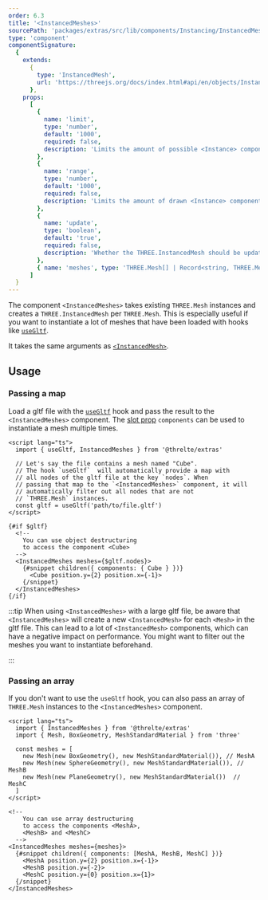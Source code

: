 ```yaml
---
order: 6.3
title: '<InstancedMeshes>'
sourcePath: 'packages/extras/src/lib/components/Instancing/InstancedMeshes'
type: 'component'
componentSignature:
  {
    extends:
      {
        type: 'InstancedMesh',
        url: 'https://threejs.org/docs/index.html#api/en/objects/InstancedMesh'
      },
    props:
      [
        {
          name: 'limit',
          type: 'number',
          default: '1000',
          required: false,
          description: 'Limits the amount of possible <Instance> components.'
        },
        {
          name: 'range',
          type: 'number',
          default: '1000',
          required: false,
          description: 'Limits the amount of drawn <Instance> components.'
        },
        {
          name: 'update',
          type: 'boolean',
          default: 'true',
          required: false,
          description: 'Whether the THREE.InstancedMesh should be updated.'
        },
        { name: 'meshes', type: 'THREE.Mesh[] | Record<string, THREE.Mesh>', required: true }
      ]
  }
---
```



The component `<InstancedMeshes>` takes existing `THREE.Mesh` instances and creates a `THREE.InstancedMesh` per `THREE.Mesh`. This is especially useful if you want to instantiate a lot of meshes that have been loaded with hooks like [`useGltf`](/reference/extras/loading/use-gltf).

It takes the same arguments as [`<InstancedMesh>`](/reference/extras/performance/instanced-mesh).

<Example path="extras/instanced-mesh/merged" />

## Usage

### Passing a map

Load a gltf file with the [`useGltf`](/reference/extras/loading/use-gltf) hook and pass the result to the `<InstancedMeshes>` component. The [slot prop](https://svelte.dev/docs#template-syntax-slot) `components` can be used to instantiate a mesh multiple times.

```svelte
<script lang="ts">
  import { useGltf, InstancedMeshes } from '@threlte/extras'

  // Let's say the file contains a mesh named "Cube".
  // The hook `useGltf`  will automatically provide a map with
  // all nodes of the gltf file at the key `nodes`. When
  // passing that map to the `<InstancedMeshes>` component, it will
  // automatically filter out all nodes that are not
  // `THREE.Mesh` instances.
  const gltf = useGltf('path/to/file.gltf')
</script>

{#if $gltf}
  <!--
    You can use object destructuring
    to access the component <Cube>
  -->
  <InstancedMeshes meshes={$gltf.nodes}>
    {#snippet children({ components: { Cube } })}
      <Cube position.y={2} position.x={-1}>
    {/snippet}
  </InstancedMeshes>
{/if}
```

:::tip
When using `<InstancedMeshes>` with a large gltf file, be aware that `<InstancedMeshes>` will
create a new `<InstancedMesh>` for each `<Mesh>` in the gltf file.
This can lead to a lot of `<InstancedMesh>` components, which can have a negative
impact on performance. You might want to filter out the meshes you want to
instantiate beforehand.

:::

### Passing an array

If you don't want to use the `useGltf` hook, you can also pass an array of `THREE.Mesh` instances to the `<InstancedMeshes>` component.

```svelte
<script lang="ts">
  import { InstancedMeshes } from '@threlte/extras'
  import { Mesh, BoxGeometry, MeshStandardMaterial } from 'three'

  const meshes = [
    new Mesh(new BoxGeometry(), new MeshStandardMaterial()), // MeshA
    new Mesh(new SphereGeometry(), new MeshStandardMaterial()), // MeshB
    new Mesh(new PlaneGeometry(), new MeshStandardMaterial())  // MeshC
  ]
</script>

<!--
    You can use array destructuring
    to access the components <MeshA>,
    <MeshB> and <MeshC>
  -->
<InstancedMeshes meshes={meshes}>
  {#snippet children({ components: [MeshA, MeshB, MeshC] })}
    <MeshA position.y={2} position.x={-1}>
    <MeshB position.y={-2}>
    <MeshC position.y={0} position.x={1}>
  {/snippet}
</InstancedMeshes>
```
